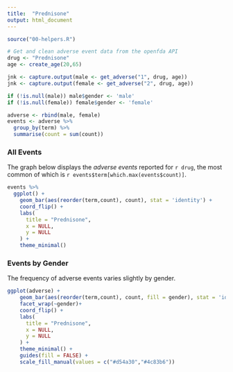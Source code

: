 ```yaml
---
title:  "Prednisone"
output: html_document
---
```


```r
source("00-helpers.R")

# Get and clean adverse event data from the openfda API
drug <- "Prednisone"
age <- create_age(20,65)

jnk <- capture.output(male <- get_adverse("1", drug, age))
jnk <- capture.output(female <- get_adverse("2", drug, age))

if (!is.null(male)) male$gender <- 'male'
if (!is.null(female)) female$gender <- 'female'

adverse <- rbind(male, female)
events <- adverse %>% 
  group_by(term) %>% 
  summarise(count = sum(count))
```

### All Events

The graph below displays the *adverse events* reported for `r drug`, the most common of which is `r events$term[which.max(events$count)]`.

```r
events %>% 
  ggplot() +
    geom_bar(aes(reorder(term,count), count), stat = 'identity') +
    coord_flip() +
    labs(
      title = "Prednisone",
      x = NULL,
      y = NULL
    ) +
    theme_minimal()
```

### Events by Gender

The frequency of adverse events varies slightly by gender.

```r
ggplot(adverse) +
    geom_bar(aes(reorder(term,count), count, fill = gender), stat = 'identity') +
    facet_wrap(~gender)+
    coord_flip() +
    labs(
      title = "Prednisone",
      x = NULL,
      y = NULL
    ) +
    theme_minimal() + 
    guides(fill = FALSE) + 
    scale_fill_manual(values = c("#d54a30","#4c83b6"))
```




